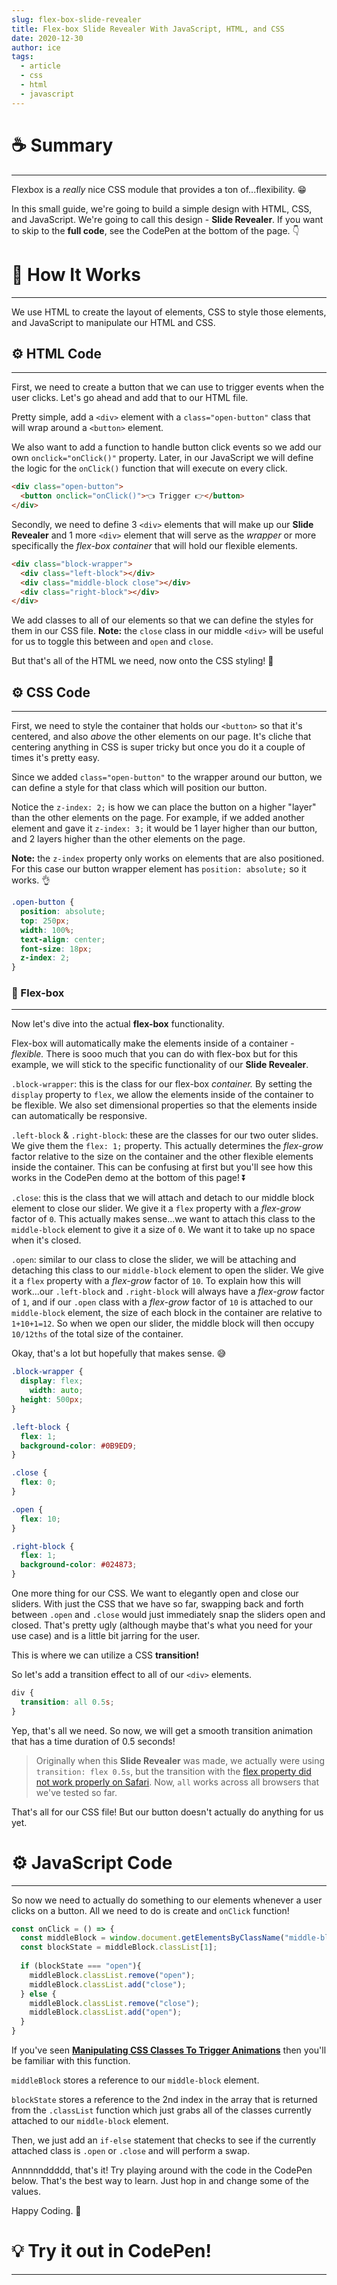 ```yaml
---
slug: flex-box-slide-revealer
title: Flex-box Slide Revealer With JavaScript, HTML, and CSS
date: 2020-12-30
author: ice
tags:
  - article
  - css
  - html
  - javascript
---
```

# ☕️ Summary

---

Flexbox is a *really* nice CSS module that provides a ton of...flexibility. 😁 

In this small guide, we're going to build a simple design with HTML, CSS, and JavaScript. We're going to call this design - **Slide Revealer**. If you want to skip to the **full code**, see the CodePen at the bottom of the page. 👇

# 🔬 How It Works

---

We use HTML to create the layout of elements, CSS to style those elements, and JavaScript to manipulate our HTML and CSS.

## ⚙️ HTML Code

---

First, we need to create a button that we can use to trigger events when the user clicks. Let's go ahead and add that to our HTML file.

Pretty simple, add a `<div>` element with a `class="open-button"` class that will wrap around a `<button>` element.

We also want to add a function to handle button click events so we add our own `onclick="onClick()"` property. Later, in our JavaScript we will define the logic for the `onClick()` function that will execute on every click. 

```html
<div class="open-button">
  <button onclick="onClick()">👈 Trigger 👉</button>
</div>
```

Secondly, we need to define 3 `<div>` elements that will make up our **Slide Revealer** and 1 more `<div>` element that will serve as the *wrapper* or more specifically the *flex-box container* that will hold our flexible elements.

```html
<div class="block-wrapper">
  <div class="left-block"></div>
  <div class="middle-block close"></div>
  <div class="right-block"></div>
</div>
```

We add classes to all of our elements so that we can define the styles for them in our CSS file. **Note:** the `close` class in our middle `<div>` will be useful for us to toggle this between and `open` and `close`.

But that's all of the HTML we need, now onto the CSS styling! 🎨

## ⚙️ CSS Code

---

First, we need to style the container that holds our `<button>` so that it's centered, and also *above* the other elements on our page. It's cliche that centering anything in CSS is super tricky but once you do it a couple of times it's pretty easy. 

Since we added `class="open-button"` to the wrapper around our button, we can define a style for that class which will position our button.

Notice the `z-index: 2;` is how we can place the button on a higher "layer" than the other elements on the page. For example, if we added another element and gave it `z-index: 3;` it would be 1 layer higher than our button, and 2 layers higher than the other elements on the page.

**Note:** the `z-index` property only works on elements that are also positioned. For this case our button wrapper element has `position: absolute;` so it works. 👌

```css
.open-button {
  position: absolute;
  top: 250px;
  width: 100%;
  text-align: center;
  font-size: 18px;
  z-index: 2;
}
```

### 💪 Flex-box

---

Now let's dive into the actual **flex-box** functionality. 

Flex-box will automatically make the elements inside of a container - *flexible.* There is sooo much that you can do with flex-box but for this example, we will stick to the specific functionality of our **Slide Revealer**.

`.block-wrapper`: this is the class for our flex-box *container.* By setting the `display` property to `flex`, we allow the elements inside of the container to be flexible. We also set dimensional properties so that the elements inside can automatically be responsive.

`.left-block` & `.right-block`: these are the classes for our two outer slides. We give them the `flex: 1;` property.  This actually determines the *flex-grow* factor relative to the size on the container and the other flexible elements inside the container. This can be confusing at first but you'll see how this works in the CodePen demo at the bottom of this page! ⏬

`.close`: this is the class that we will attach and detach to our middle block element to close our slider. We give it a `flex` property with a *flex-grow* factor of `0`. This actually makes sense...we want to attach this class to the `middle-block` element to give it a size of `0`. We want it to take up no space when it's closed.

`.open`: similar to our class to close the slider, we will be attaching and detaching this class to our `middle-block` element to open the slider. We give it a `flex` property with a *flex-grow* factor of `10`. To explain how this will work...our `.left-block` and `.right-block` will always have a *flex-grow* factor of `1`, and if our `.open` class with a *flex-grow* factor of `10` is attached to our `middle-block` element, the size of each block in the container are relative to `1+10+1=12`. So when we open our slider, the middle block will then occupy `10/12ths` of the total size of the container.

Okay, that's a lot but hopefully that makes sense. 😅 

```css
.block-wrapper {
  display: flex;
	width: auto;
  height: 500px;
}

.left-block {
  flex: 1;
  background-color: #0B9ED9;
}

.close {
  flex: 0;
}

.open {
  flex: 10;
}

.right-block {
  flex: 1;
  background-color: #024873;
}
```

One more thing for our CSS. We want to elegantly open and close our sliders. With just the CSS that we have so far, swapping back and forth between `.open` and `.close` would just immediately snap the sliders open and closed. That's pretty ugly (although maybe that's what you need for your use case) and is a little bit jarring for the user.

This is where we can utilize a CSS **transition!**

So let's add a transition effect to all of our `<div>` elements.

```css
div {
  transition: all 0.5s;
}
```

Yep, that's all we need. So now, we will get a smooth transition animation that has a time duration of  0.5 seconds!

>Originally when this **Slide Revealer** was made, we actually were using `transition: flex 0.5s`, but the transition with the [flex property did not work properly on Safari](https://developer.apple.com/forums/thread/131664#:~:text=CSS3%3A%20flex%20transition%20doesn't%20work%20anymore%20at%20least%20since,but%20not%20on%20the%20v.&text=Everything%20works%20on%20Safari%2013.1,animation%20of%20the%20flex%20transition.). Now, `all` works across all browsers that we've tested so far.

That's all for our CSS file! But our button doesn't actually do anything for us yet.

# ⚙️ JavaScript Code

---

So now we need to actually do something to our elements whenever a user clicks on a button. All we need to do is create and `onClick` function!

```jsx
const onClick = () => {
  const middleBlock = window.document.getElementsByClassName("middle-block")[0];
  const blockState = middleBlock.classList[1];
  
  if (blockState === "open"){
    middleBlock.classList.remove("open");
    middleBlock.classList.add("close");
  } else {
    middleBlock.classList.remove("close");
    middleBlock.classList.add("open");
  }
}
```

If you've seen **[Manipulating CSS Classes To Trigger Animations](https://www.icycoder.com/posts/manipulating-css-classes-animations)** then you'll be familiar with this function. 

`middleBlock` stores a reference to our `middle-block` element.

`blockState` stores a reference to the 2nd index in the array that is returned from the `.classList` function which just grabs all of the classes currently attached to our `middle-block` element.

Then, we just add an `if-else` statement that checks to see if the currently attached class is `.open` or `.close` and will perform a swap.

Annnnnddddd, that's it! Try playing around with the code in the CodePen below. That's the best way to learn. Just hop in and change some of the values. 

Happy Coding. 👋

# 💡 Try it out in CodePen!

---


<div>
  <CodePen hash="MWjQwWy" user="ahoward2" height={500}/>
</div>